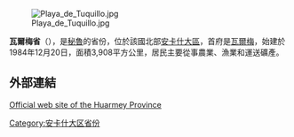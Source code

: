 [[Image:Playa_de_Tuquillo.jpg|right]]

'''瓦爾梅省'''（{{lang-es|Provincia de Huarmey}}），是[[秘魯|秘魯]]的省份，位於該國北部[[安卡什大區|安卡什大區]]，首府是[[瓦爾梅|瓦爾梅]]，始建於1984年12月20日，面積3,908平方公里，居民主要從事農業、漁業和運送礦產。

==外部連結==
{{es icon}} [http://www.munihuarmey.gob.pe Official web site of the Huarmey Province] {{Wayback|url=http://www.munihuarmey.gob.pe/ |date=20210422123115 }}

{{coord|10|04|07|S|78|09|37|W|type:adm2nd_source:itwiki|display=title}}

{{秘魯省份|state=collapsed}}
{{秘鲁行政区划小作品}}
[[Category:安卡什大区省份|Category:安卡什大区省份]]